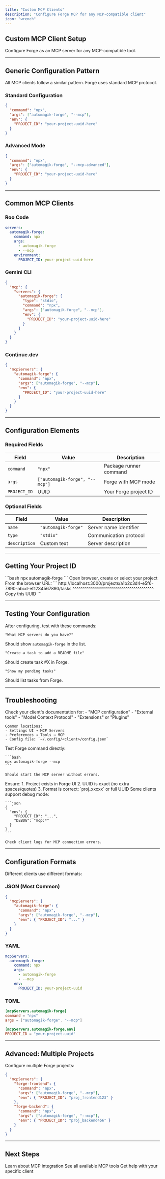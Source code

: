 ```yaml
---
title: "Custom MCP Clients"
description: "Configure Forge MCP for any MCP-compatible client"
icon: "wrench"
---
```


## Custom MCP Client Setup

Configure Forge as an MCP server for any MCP-compatible tool.

---

## Generic Configuration Pattern

All MCP clients follow a similar pattern. Forge uses standard MCP protocol.

### Standard Configuration

```json
{
  "command": "npx",
  "args": ["automagik-forge", "--mcp"],
  "env": {
    "PROJECT_ID": "your-project-uuid-here"
  }
}
```

### Advanced Mode

```json
{
  "command": "npx",
  "args": ["automagik-forge", "--mcp-advanced"],
  "env": {
    "PROJECT_ID": "your-project-uuid-here"
  }
}
```

---

## Common MCP Clients

### Roo Code

```yaml
servers:
  automagik-forge:
    command: npx
    args:
      - automagik-forge
      - --mcp
    environment:
      PROJECT_ID: your-project-uuid-here
```

### Gemini CLI

```json
{
  "mcp": {
    "servers": {
      "automagik-forge": {
        "type": "stdio",
        "command": "npx",
        "args": ["automagik-forge", "--mcp"],
        "env": {
          "PROJECT_ID": "your-project-uuid-here"
        }
      }
    }
  }
}
```

### Continue.dev

```json
{
  "mcpServers": {
    "automagik-forge": {
      "command": "npx",
      "args": ["automagik-forge", "--mcp"],
      "env": {
        "PROJECT_ID": "your-project-uuid-here"
      }
    }
  }
}
```

---

## Configuration Elements

### Required Fields

| Field | Value | Description |
|-------|-------|-------------|
| `command` | `"npx"` | Package runner command |
| `args` | `["automagik-forge", "--mcp"]` | Forge with MCP mode |
| `PROJECT_ID` | UUID | Your Forge project ID |

### Optional Fields

| Field | Value | Description |
|-------|-------|-------------|
| `name` | `"automagik-forge"` | Server name identifier |
| `type` | `"stdio"` | Communication protocol |
| `description` | Custom text | Server description |

---

## Getting Your Project ID

<Steps>
  <Step title="Start Forge">
    ```bash
    npx automagik-forge
    ```
  </Step>

  <Step title="Navigate to Project">
    Open browser, create or select your project
  </Step>

  <Step title="Copy UUID">
    From the browser URL:
    ```
    http://localhost:3000/projects/a1b2c3d4-e5f6-7890-abcd-ef1234567890/tasks
                                    ^^^^^^^^^^^^^^^^^^^^^^^^^^^^^^^^^^^^^^^^
                                              Copy this UUID
    ```
  </Step>
</Steps>

---

## Testing Your Configuration

After configuring, test with these commands:

```
"What MCP servers do you have?"
```

Should show `automagik-forge` in the list.

```
"Create a task to add a README file"
```

Should create task #X in Forge.

```
"Show my pending tasks"
```

Should list tasks from Forge.

---

## Troubleshooting

<AccordionGroup>
  <Accordion title="Find your client's MCP config location">
    Check your client's documentation for:
    - "MCP configuration"
    - "External tools"
    - "Model Context Protocol"
    - "Extensions" or "Plugins"

    Common locations:
    - Settings UI → MCP Servers
    - Preferences → Tools → MCP
    - Config file: `~/.config/<client>/config.json`
  </Accordion>

  <Accordion title="Verify Forge is accessible">
    Test Forge command directly:

    ```bash
    npx automagik-forge --mcp
    ```

    Should start the MCP server without errors.
  </Accordion>

  <Accordion title="Check Project ID validity">
    Ensure:
    1. Project exists in Forge UI
    2. UUID is exact (no extra spaces/quotes)
    3. Format is correct: `proj_xxxxx` or full UUID
  </Accordion>

  <Accordion title="Enable debug logging">
    Some clients support debug mode:

    ```json
    {
      "env": {
        "PROJECT_ID": "...",
        "DEBUG": "mcp:*"
      }
    }
    ```

    Check client logs for MCP connection errors.
  </Accordion>
</AccordionGroup>

---

## Configuration Formats

Different clients use different formats:

### JSON (Most Common)

```json
{
  "mcpServers": {
    "automagik-forge": {
      "command": "npx",
      "args": ["automagik-forge", "--mcp"],
      "env": { "PROJECT_ID": "..." }
    }
  }
}
```

### YAML

```yaml
mcpServers:
  automagik-forge:
    command: npx
    args:
      - automagik-forge
      - --mcp
    env:
      PROJECT_ID: your-project-uuid
```

### TOML

```toml
[mcpServers.automagik-forge]
command = "npx"
args = ["automagik-forge", "--mcp"]

[mcpServers.automagik-forge.env]
PROJECT_ID = "your-project-uuid"
```

---

## Advanced: Multiple Projects

Configure multiple Forge projects:

```json
{
  "mcpServers": {
    "forge-frontend": {
      "command": "npx",
      "args": ["automagik-forge", "--mcp"],
      "env": { "PROJECT_ID": "proj_frontend123" }
    },
    "forge-backend": {
      "command": "npx",
      "args": ["automagik-forge", "--mcp"],
      "env": { "PROJECT_ID": "proj_backend456" }
    }
  }
}
```

---

## Next Steps

<CardGroup cols={2}>
  <Card title="MCP Overview" icon="book" href="/forge/mcp/overview">
    Learn about MCP integration
  </Card>

  <Card title="MCP Tools Reference" icon="wrench" href="/forge/api/mcp-tools">
    See all available MCP tools
  </Card>

  <Card title="Report Issues" icon="github" href="https://github.com/namastexlabs/automagik-forge/issues">
    Get help with your specific client
  </Card>
</CardGroup>
